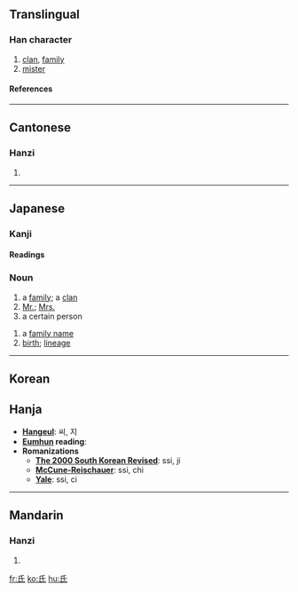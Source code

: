==Translingual==
{{Han stroke|[[Image:氏-order.gif]]}}
===Han character===
{{Han char|rn=83|rad=氏|as=00|sn=4|four=7274<sub>0</sub>|canj=竹女心 (HVP)}}
# [[clan]], [[family]]
# [[mister]]
====References====
{{Han ref|kx=0597.180|dkj=17026|dj=0988.300|hdz=32130.010|uh=6C0F|ud=27663|bh=A4F3|bd=42227}}

----
==Cantonese==
===Hanzi===
{{yue-hanzi|jyut=[[si6]], [[zi1]]|y=[[si6]], [[ji1]]}}
# {{defn|Cantonese}}

----
==Japanese==
===Kanji===
{{ja-kanji|rs=氏00|grade=4}}
====Readings====
{{ja-readings|on=[[し]] (shi)
|kun=[[うじ]] (uji)
}}

===Noun===
{{ja-noun|k|hira=し|rom=shi}}
# a [[family]]; a [[clan]]
# [[Mr.]]; [[Mrs.]]
# a certain person
{{ja-noun|k|hira=うじ|rom=uji}}
# a [[family name]]
# [[birth]]; [[lineage]]

----
==Korean==
==Hanja==
* '''[[Hangeul]]''': 씨, 지
* '''[[Eumhun]] reading''': 
* '''Romanizations'''
** '''[[The 2000 South Korean Revised Romanization|The 2000 South Korean Revised]]''': ssi, ji
** '''[[McCune-Reischauer]]''': ssi, chi
** '''[[Yale]]''': ssi, ci

----
==Mandarin==
===Hanzi===
{{cmn-hanzi|pin=[[shì]] (shi4), [[zhī]] (zhi1), [[jīng]] (jing1)|wg=shih<sup>4</sup>}}
# {{defn|Mandarin}}

[[fr:氏]]
[[ko:氏]]
[[hu:氏]]